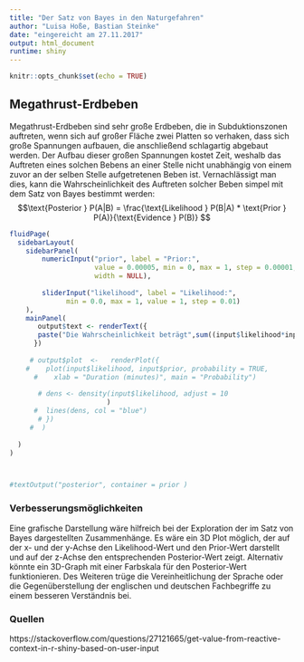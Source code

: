 ```yaml
---
title: "Der Satz von Bayes in den Naturgefahren"
author: "Luisa Hoße, Bastian Steinke"
date: "eingereicht am 27.11.2017"
output: html_document
runtime: shiny
---
```


```r
knitr::opts_chunk$set(echo = TRUE)
```


## Megathrust-Erdbeben
Megathrust-Erdbeben sind sehr große Erdbeben, die in Subduktionszonen auftreten, wenn sich auf großer Fläche zwei Platten so verhaken, dass sich große Spannungen aufbauen, die anschließend schlagartig abgebaut werden.
Der Aufbau dieser großen Spannungen kostet Zeit, weshalb das Auftreten eines solchen Bebens an einer Stelle nicht unabhängig von einem zuvor an der selben Stelle aufgetretenen Beben ist. Vernachlässigt man dies, kann die Wahrscheinlichkeit des Auftreten solcher Beben simpel mit dem Satz von Bayes bestimmt werden:
$$\text{Posterior } P(A|B) = \frac{\text{Likelihood } P(B|A) * \text{Prior } P(A)}{\text{Evidence } P(B)}
$$



```r
fluidPage(
  sidebarLayout(
    sidebarPanel(
        numericInput("prior", label = "Prior:",
                     value = 0.00005, min = 0, max = 1, step = 0.00001,
                     width = NULL),
  
        sliderInput("likelihood", label = "Likelihood:",
              min = 0.0, max = 1, value = 1, step = 0.01)
    ),
    mainPanel(
       output$text <- renderText({  
       paste("Die Wahrscheinlichkeit beträgt",sum((input$likelihood*input$prior),((1-input$likelihood)*(1-input$prior))),".")
      })  
      
     # output$plot  <-   renderPlot({
    #    plot(input$likelihood, input$prior, probability = TRUE,
      #    xlab = "Duration (minutes)", main = "Probability")
  
       # dens <- density(input$likelihood, adjust = 10
                        )
      #  lines(dens, col = "blue")
       # })
     #  )
    
  )
)



#textOutput("posterior", container = prior )
```


### Verbesserungsmöglichkeiten
  Eine grafische Darstellung wäre hilfreich bei der Exploration der im Satz von Bayes dargestellten Zusammenhänge. Es wäre ein 3D Plot möglich, der auf der x- und der y-Achse den Likelihood-Wert und den Prior-Wert darstellt und auf der z-Achse den entsprechenden Posterior-Wert zeigt. Alternativ könnte ein 3D-Graph mit einer Farbskala für den Posterior-Wert funktionieren.
  Des Weiteren trüge die Vereinheitlichung der Sprache oder die Gegenüberstellung der englischen und deutschen Fachbegriffe zu einem besseren Verständnis bei.
    
### Quellen
  https://stackoverflow.com/questions/27121665/get-value-from-reactive-context-in-r-shiny-based-on-user-input
  